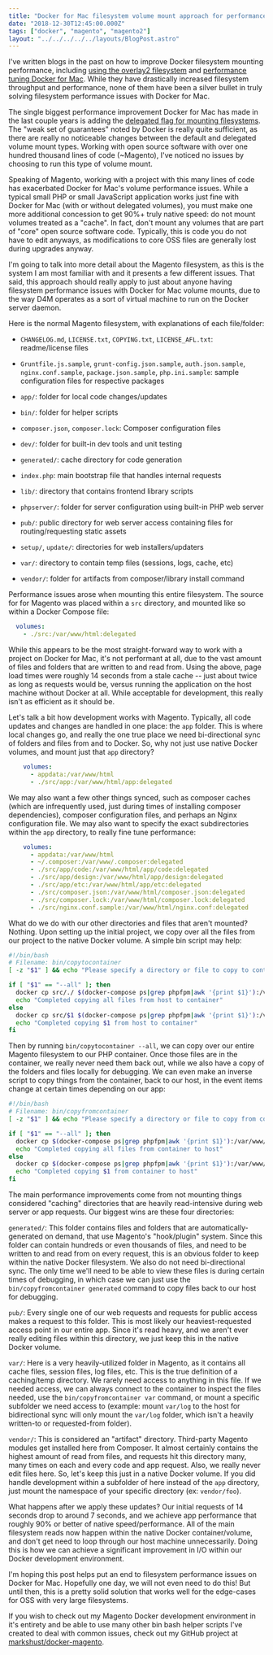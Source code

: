 ```yaml
---
title: "Docker for Mac filesystem volume mount approach for performance"
date: "2018-12-30T12:45:00.000Z"
tags: ["docker", "magento", "magento2"]
layout: "../../../../../layouts/BlogPost.astro"
---
```



I've written blogs in the past on how to improve Docker filesystem mounting performance, including <a href="https://markshust.com/2017/03/02/making-docker-mac-faster-overlay2-filesystem">using the overlay2 filesystem</a> and <a href="https://markshust.com/2018/01/30/performance-tuning-docker-mac">performance tuning Docker for Mac</a>. While they have drastically increased filesystem throughput and performance, none of them have been a silver bullet in truly solving filesystem performance issues with Docker for Mac.

The single biggest performance improvement Docker for Mac has made in the last couple years is adding the <a href="https://docs.docker.com/docker-for-mac/osxfs-caching/#delegated" target="_blank">delegated flag for mounting filesystems</a>. The "weak set of guarantees" noted by Docker is really quite sufficient, as there are really no noticeable changes between the default and delegated volume mount types. Working with open source software with over one hundred thousand lines of code (~Magento), I've noticed no issues by choosing to run this type of volume mount.

Speaking of Magento, working with a project with this many lines of code has exacerbated Docker for Mac's volume performance issues. While a typical small PHP or small JavaScript application works just fine with Docker for Mac (with or without delegated volumes), you must make one more additional concession to get 90%+ truly native speed: do not mount volumes treated as a "cache". In fact, don't mount any volumes that are part of "core" open source software code. Typically, this is code you do not have to edit anyways, as modifications to core OSS files are generally lost during upgrades anyway.

I'm going to talk into more detail about the Magento filesystem, as this is the system I am most familiar with and it presents a few different issues. That said, this approach should really apply to just about anyone having filesystem performance issues with Docker for Mac volume mounts, due to the way D4M operates as a sort of virtual machine to run on the Docker server daemon.

Here is the normal Magento filesystem, with explanations of each file/folder:

- `CHANGELOG.md`, `LICENSE.txt`, `COPYING.txt`, `LICENSE_AFL.txt`: readme/license files

- `Gruntfile.js.sample`, `grunt-config.json.sample`, `auth.json.sample`, `nginx.conf.sample`, `package.json.sample`, `php.ini.sample`: sample configuration files for respective packages

- `app/`: folder for local code changes/updates

- `bin/`: folder for helper scripts

- `composer.json`, `composer.lock`: Composer configuration files

- `dev/`: folder for built-in dev tools and unit testing

- `generated/`: cache directory for code generation

- `index.php`: main bootstrap file that handles internal requests

- `lib/`: directory that contains frontend library scripts

- `phpserver/`: folder for server configuration using built-in PHP web server

- `pub/`: public directory for web server access containing files for routing/requesting static assets

- `setup/`, `update/`: directories for web installers/updaters

- `var/`: directory to contain temp files (sessions, logs, cache, etc)

- `vendor/`: folder for artifacts from composer/library install command

Performance issues arose when mounting this entire filesystem. The source for for Magento was placed within a `src` directory, and mounted like so within a Docker Compose file:

```yaml
  volumes:
    - ./src:/var/www/html:delegated
```

While this appears to be the most straight-forward way to work with a project on Docker for Mac, it's not performant at all, due to the vast amount of files and folders that are written to and read from. Using the above, page load times were roughly 14 seconds from a stale cache -- just about twice as long as requests would be, versus running the application on the host machine without Docker at all. While acceptable for development, this really isn't as efficient as it should be.

Let's talk a bit how development works with Magento. Typically, all code updates and changes are handled in one place: the `app` folder. This is where local changes go, and really the one true place we need bi-directional sync of folders and files from and to Docker. So, why not just use native Docker volumes, and mount just that `app` directory?

```yaml
    volumes:
      - appdata:/var/www/html
      - ./src/app:/var/www/html/app:delegated
```

We may also want a few other things synced, such as composer caches (which are infrequently used, just during times of installing composer dependencies), composer configuration files, and perhaps an Nginx configuration file. We may also want to specify the exact subdirectories within the `app` directory, to really fine tune performance:

```yaml
    volumes:
      - appdata:/var/www/html
      - ~/.composer:/var/www/.composer:delegated
      - ./src/app/code:/var/www/html/app/code:delegated
      - ./src/app/design:/var/www/html/app/design:delegated
      - ./src/app/etc:/var/www/html/app/etc:delegated
      - ./src/composer.json:/var/www/html/composer.json:delegated
      - ./src/composer.lock:/var/www/html/composer.lock:delegated
      - ./src/nginx.conf.sample:/var/www/html/nginx.conf:delegated
```

What do we do with our other directories and files that aren't mounted? Nothing. Upon setting up the initial project, we copy over all the files from our project to the native Docker volume. A simple bin script may help:

```bash
#!/bin/bash
# Filename: bin/copytocontainer
[ -z "$1" ] && echo "Please specify a directory or file to copy to container (ex. vendor, --all)" && exit

if [ "$1" == "--all" ]; then
  docker cp src/./ $(docker-compose ps|grep phpfpm|awk '{print $1}'):/var/www/html/
  echo "Completed copying all files from host to container"
else
  docker cp src/$1 $(docker-compose ps|grep phpfpm|awk '{print $1}'):/var/www/html/
  echo "Completed copying $1 from host to container"
fi
```

Then by running `bin/copytocontainer --all`, we can copy over our entire Magento filesystem to our PHP container. Once those files are in the container, we really never need them back out, while we also have a copy of the folders and files locally for debugging. We can even make an inverse script to copy things from the container, back to our host, in the event items change at certain times depending on our app:

```bash
#!/bin/bash
# Filename: bin/copyfromcontainer
[ -z "$1" ] && echo "Please specify a directory or file to copy from container (ex. vendor, --all)" && exit

if [ "$1" == "--all" ]; then
  docker cp $(docker-compose ps|grep phpfpm|awk '{print $1}'):/var/www/html/./ src/
  echo "Completed copying all files from container to host"
else
  docker cp $(docker-compose ps|grep phpfpm|awk '{print $1}'):/var/www/html/$1 src/
  echo "Completed copying $1 from container to host"
fi
```

The main performance improvements come from not mounting things considered "caching" directories that are heavily read-intensive during web server or app requests. Our biggest wins are these four directories:

`generated/`: This folder contains files and folders that are automatically-generated on demand, that use Magento's "hook/plugin" system. Since this folder can contain hundreds or even thousands of files, and need to be written to and read from on every request, this is an obvious folder to keep within the native Docker filesystem. We also do not need bi-directional sync. The only time we'll need to be able to view these files is during certain times of debugging, in which case we can just use the `bin/copyfromcontainer generated` command to copy files back to our host for debugging.

`pub/`: Every single one of our web requests and requests for public access makes a request to this folder. This is most likely our heaviest-requested access point in our entire app. Since it's read heavy, and we aren't ever really editing files within this directory, we just keep this in the native Docker volume.

`var/`: Here is a very heavily-utilized folder in Magento, as it contains all cache files, session files, log files, etc. This is the true definition of a caching/temp directory. We rarely need access to anything in this file. If we needed access, we can always connect to the container to inspect the files needed, use the `bin/copyfromcontainer var` command, or mount a specific subfolder we need access to (example: mount `var/log` to the host for bidirectional sync will only mount the `var/log` folder, which isn't a heavily written-to or requested-from folder).

`vendor/`: This is considered an "artifact" directory. Third-party Magento modules get installed here from Composer. It almost certainly contains the highest amount of read from files, and requests hit this directory many, many times on each and every code and app request. Also, we really never edit files here. So, let's keep this just in a native Docker volume. If you did handle development within a subfolder of here instead of the `app` directory, just mount the namespace of your specific directory (ex: `vendor/foo`).

What happens after we apply these updates? Our initial requests of 14 seconds drop to around 7 seconds, and we achieve app performance that roughly 90% or better of native speed/performance. All of the main filesystem reads now happen within the native Docker container/volume, and don't get need to loop through our host machine unnecessarily. Doing this is how we can achieve a significant improvement in I/O within our Docker development environment.

I'm hoping this post helps put an end to filesystem performance issues on Docker for Mac. Hopefully one day, we will not even need to do this! But until then, this is a pretty solid solution that works well for the edge-cases for OSS with very large filesystems.

If you wish to check out my Magento Docker development environment in it's entirety and be able to use many other bin bash helper scripts I've created to deal with common issues, check out my GitHub project at <a href="https://github.com/markshust/docker-magento" target="_blank">markshust/docker-magento</a>.

